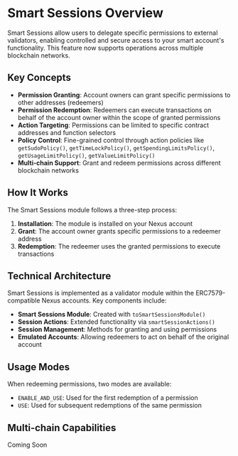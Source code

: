 # Smart Sessions Overview

Smart Sessions allow users to delegate specific permissions to external validators, enabling controlled and secure access to your smart account's functionality. This feature now supports operations across multiple blockchain networks.

## Key Concepts

- **Permission Granting**: Account owners can grant specific permissions to other addresses (redeemers)
- **Permission Redemption**: Redeemers can execute transactions on behalf of the account owner within the scope of granted permissions
- **Action Targeting**: Permissions can be limited to specific contract addresses and function selectors
- **Policy Control**: Fine-grained control through action policies like `getSudoPolicy()`, `getTimeLockPolicy()`, `getSpendingLimitsPolicy()`, `getUsageLimitPolicy()`, `getValueLimitPolicy()`
- **Multi-chain Support**: Grant and redeem permissions across different blockchain networks

## How It Works

The Smart Sessions module follows a three-step process:

1. **Installation**: The module is installed on your Nexus account
2. **Grant**: The account owner grants specific permissions to a redeemer address
3. **Redemption**: The redeemer uses the granted permissions to execute transactions

## Technical Architecture

Smart Sessions is implemented as a validator module within the ERC7579-compatible Nexus accounts. Key components include:

- **Smart Sessions Module**: Created with `toSmartSessionsModule()`
- **Session Actions**: Extended functionality via `smartSessionActions()`
- **Session Management**: Methods for granting and using permissions
- **Emulated Accounts**: Allowing redeemers to act on behalf of the original account

## Usage Modes

When redeeming permissions, two modes are available:

- `ENABLE_AND_USE`: Used for the first redemption of a permission
- `USE`: Used for subsequent redemptions of the same permission

## Multi-chain Capabilities

Coming Soon